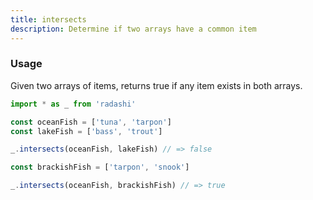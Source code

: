 ```yaml
---
title: intersects
description: Determine if two arrays have a common item
---
```


### Usage

Given two arrays of items, returns true if any item exists in both arrays.

```ts
import * as _ from 'radashi'

const oceanFish = ['tuna', 'tarpon']
const lakeFish = ['bass', 'trout']

_.intersects(oceanFish, lakeFish) // => false

const brackishFish = ['tarpon', 'snook']

_.intersects(oceanFish, brackishFish) // => true
```
